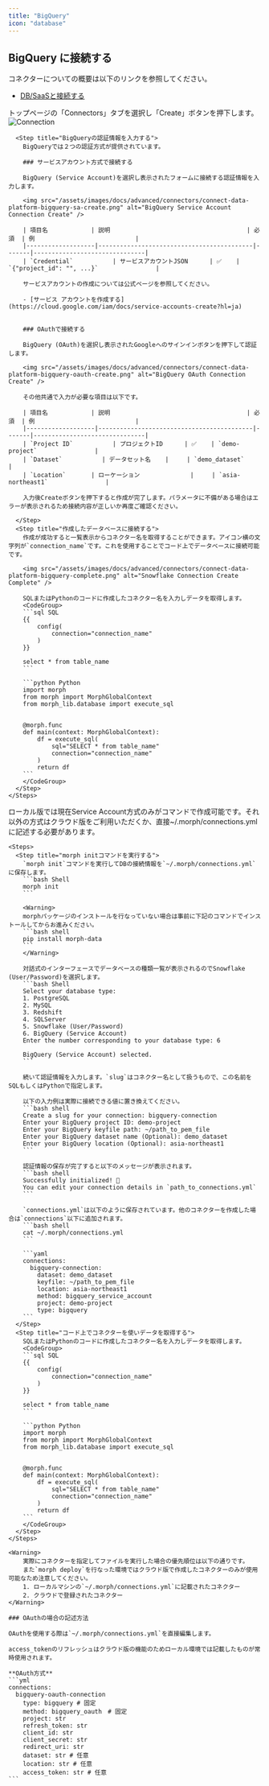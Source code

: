 ```yaml
---
title: "BigQuery"
icon: "database"
---
```


## BigQuery に接続する

コネクターについての概要は以下のリンクを参照してください。

- [DB/SaaSと接続する](/docs/ja/develop/guides/integration)

<Tabs>
  <Tab title="クラウド版">
    <Steps>
      <Step title="Connectorを作成する">
        トップページの「Connectors」タブを選択し「Create」ボタンを押下します。
        <img src="/assets/images/docs/advanced/connectors/connect-data-platform-connection.png" alt="Connection" />
      </Step>

      <Step title="BigQueryの認証情報を入力する">
        BigQueryでは２つの認証方式が提供されています。

        ### サービスアカウント方式で接続する

        BigQuery (Service Account)を選択し表示されたフォームに接続する認証情報を入力します。

        <img src="/assets/images/docs/advanced/connectors/connect-data-platform-bigquery-sa-create.png" alt="BigQuery Service Account Connection Create" />

        | 項目名            | 説明                                      | 必須  | 例                            |
        |-------------------|-------------------------------------------|-------|-------------------------------|
        | `Credential`           | サービスアカウントJSON      | ✅    | `{"project_id": "", ...}`                |

        サービスアカウントの作成については公式ページを参照してください。

        - [サービス アカウントを作成する](https://cloud.google.com/iam/docs/service-accounts-create?hl=ja)


        ### OAuthで接続する

        BigQuery (OAuth)を選択し表示されたGoogleへのサインインボタンを押下して認証します。

        <img src="/assets/images/docs/advanced/connectors/connect-data-platform-bigquery-oauth-create.png" alt="BigQuery OAuth Connection Create" />

        その他共通で入力が必要な項目は以下です。

        | 項目名            | 説明                                      | 必須  | 例                            |
        |-------------------|-------------------------------------------|-------|-------------------------------|
        | `Project ID`           | プロジェクトID      | ✅    | `demo-project`                |
        | `Dataset`           | データセット名    |     | `demo_dataset`                       |
        | `Location`       | ローケーション              |     | `asia-northeast1`                |

        入力後Createボタンを押下すると作成が完了します。パラメータに不備がある場合はエラーが表示されるため接続内容が正しいか再度ご確認ください。

      </Step>
      <Step title="作成したデータベースに接続する">
        作成が成功すると一覧表示からコネクター名を取得することができます。アイコン横の文字列が`connection_name`です。これを使用することでコード上でデータベースに接続可能です。

        <img src="/assets/images/docs/advanced/connectors/connect-data-platform-bigquery-complete.png" alt="Snowflake Connection Create Complete" />

        SQLまたはPythonのコードに作成したコネクター名を入力しデータを取得します。
        <CodeGroup>
        ```sql SQL
        {{
            config(
                connection="connection_name"
            )
        }}

        select * from table_name
        ```

        ```python Python
        import morph
        from morph import MorphGlobalContext
        from morph_lib.database import execute_sql


        @morph.func
        def main(context: MorphGlobalContext):
            df = execute_sql(
                sql="SELECT * from table_name"
                connection="connection_name"
            )
            return df
        ```
        </CodeGroup>
      </Step>
    </Steps>

  </Tab>
  <Tab title="ローカル版">
    <Info>ローカル版では現在Service Account方式のみがコマンドで作成可能です。それ以外の方式はクラウド版をご利用いただくか、直接~/.morph/connections.ymlに記述する必要があります。</Info>

    <Steps>
      <Step title="morph initコマンドを実行する">
        `morph init`コマンドを実行してDBの接続情報を`~/.morph/connections.yml`に保存します。
        ```bash Shell
        morph init
        ```

        <Warning>
        morphパッケージのインストールを行なっていない場合は事前に下記のコマンドでインストールしてからお進みください。
        ```bash shell
        pip install morph-data
        ```
        </Warning>

        対話式のインターフェースでデータベースの種類一覧が表示されるのでSnowflake (User/Password)を選択します。
        ```bash Shell
        Select your database type:
        1. PostgreSQL
        2. MySQL
        3. Redshift
        4. SQLServer
        5. Snowflake (User/Password)
        6. BigQuery (Service Account)
        Enter the number corresponding to your database type: 6

        BigQuery (Service Account) selected.
        ```

        続いて認証情報を入力します。`slug`はコネクター名として扱うもので、この名前をSQLもしくはPythonで指定します。

        以下の入力例は実際に接続できる値に置き換えてください。
        ```bash shell
        Create a slug for your connection: bigquery-connection
        Enter your BigQuery project ID: demo-project
        Enter your BigQuery keyfile path: ~/path_to_pem_file  
        Enter your BigQuery dataset name (Optional): demo_dataset
        Enter your BigQuery location (Optional): asia-northeast1
        ```

        認証情報の保存が完了すると以下のメッセージが表示されます。
        ```bash shell
        Successfully initialized! 🎉
        You can edit your connection details in `path_to_connections.yml`
        ```

        `connections.yml`は以下のように保存されています。他のコネクターを作成した場合は`connections`以下に追加されます。
        ```bash shell
        cat ~/.morph/connections.yml
        ```

        ```yaml
        connections:
          bigquery-connection:
            dataset: demo_dataset
            keyfile: ~/path_to_pem_file
            location: asia-northeast1
            method: bigquery_service_account
            project: demo-project
            type: bigquery
        ```
      </Step>
      <Step title="コード上でコネクターを使いデータを取得する">
        SQLまたはPythonのコードに作成したコネクター名を入力しデータを取得します。
        <CodeGroup>
        ```sql SQL
        {{
            config(
                connection="connection_name"
            )
        }}

        select * from table_name
        ```

        ```python Python
        import morph
        from morph import MorphGlobalContext
        from morph_lib.database import execute_sql


        @morph.func
        def main(context: MorphGlobalContext):
            df = execute_sql(
                sql="SELECT * from table_name"
                connection="connection_name"
            )
            return df
        ```
        </CodeGroup>
      </Step>
    </Steps>

    <Warning>
        実際にコネクターを指定してファイルを実行した場合の優先順位は以下の通りです。
        また`morph deploy`を行なった環境ではクラウド版で作成したコネクターのみが使用可能なため注意してください。
        1. ローカルマシンの`~/.morph/connections.yml`に記載されたコネクター
        2. クラウドで登録されたコネクター
    </Warning>

    ### OAuthの場合の記述方法

    OAuthを使用する際は`~/.morph/connections.yml`を直接編集します。

    access_tokenのリフレッシュはクラウド版の機能のためローカル環境では記載したものが常時使用されます。

    **OAuth方式**
    ```yml
    connections:
      bigquery-oauth-connection
        type: bigquery # 固定
        method: bigquery_oauth　# 固定
        project: str
        refresh_token: str
        client_id: str
        client_secret: str
        redirect_uri: str
        dataset: str # 任意
        location: str # 任意
        access_token: str # 任意
    ```    

  </Tab>  
</Tabs>
